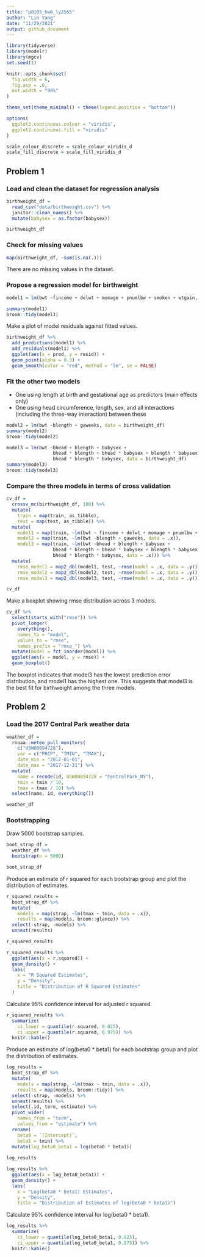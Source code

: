 ```yaml
---
title: "p8105_hw6_ly2565"
author: "Lin Yang"
date: "11/29/2021"
output: github_document
---
```


```r
library(tidyverse)
library(modelr)
library(mgcv)
set.seed(1)

knitr::opts_chunk$set(
  fig.width = 6,
  fig.asp = .6,
  out.width = "90%"
)

theme_set(theme_minimal() + theme(legend.position = "bottom"))

options(
  ggplot2.continuous.colour = "viridis",
  ggplot2.continuous.fill = "viridis"
)

scale_colour_discrete = scale_colour_viridis_d
scale_fill_discrete = scale_fill_viridis_d
```

## Problem 1

### Load and clean the dataset for regression analysis
```r
birthweight_df = 
  read_csv("data/birthweight.csv") %>% 
  janitor::clean_names() %>% 
  mutate(babysex = as.factor(babysex))

birthweight_df
```

### Check for missing values
```r
map(birthweight_df, ~sum(is.na(.)))
```
There are no missing values in the dataset. 

### Propose a regression model for birthweight


```r
model1 = lm(bwt ~fincome + delwt + momage + pnumlbw + smoken + wtgain, data = birthweight_df)

summary(model1)
broom::tidy(model1)
```

Make a plot of model residuals against fitted values.
```r
birthweight_df %>% 
  add_predictions(model1) %>% 
  add_residuals(model1) %>% 
  ggplot(aes(x = pred, y = resid)) +
  geom_point(alpha = 0.3) +
  geom_smooth(color = "red", method = "lm", se = FALSE)
```

### Fit the other two models

* One using length at birth and gestational age as predictors (main effects only)
* One using head circumference, length, sex, and all interactions (including the three-way interaction) between these
```r
model2 = lm(bwt ~blength + gaweeks, data = birthweight_df)
summary(model2)
broom::tidy(model2)

model3 = lm(bwt ~bhead + blength + babysex + 
                 bhead * blength + bhead * babysex + blength * babysex +
                 bhead * blength * babysex, data = birthweight_df)
summary(model3)
broom::tidy(model3)
```

### Compare the three models in terms of cross validation
```r
cv_df =
  crossv_mc(birthweight_df, 100) %>% 
  mutate(
    train = map(train, as_tibble),
    test = map(test, as_tibble)) %>% 
  mutate(
    model1 = map(train, ~lm(bwt ~ fincome + delwt + momage + pnumlbw + smoken + wtgain, data = .x)),
    model2 = map(train, ~lm(bwt ~blength + gaweeks, data = .x)),
    model3 = map(train, ~lm(bwt ~bhead + blength + babysex + 
                 bhead * blength + bhead * babysex + blength * babysex +
                 bhead * blength * babysex, data = .x))) %>% 
  mutate(
    rmse_model1 = map2_dbl(model1, test, ~rmse(model = .x, data = .y)),
    rmse_model2 = map2_dbl(model2, test, ~rmse(model = .x, data = .y)),
    rmse_model3 = map2_dbl(model3, test, ~rmse(model = .x, data = .y)))

cv_df 
```

Make a boxplot showing rmse distribution across 3 models.
```r
cv_df %>% 
  select(starts_with("rmse")) %>% 
  pivot_longer(
    everything(),
    names_to = "model", 
    values_to = "rmse",
    names_prefix = "rmse_") %>% 
  mutate(model = fct_inorder(model)) %>% 
  ggplot(aes(x = model, y = rmse)) + 
  geom_boxplot()
```
The boxplot indicates that model3 has the lowest prediction error distribution, and model1 has the highest one. This suggests that model3 is the best fit for birthweight among the three models. 

## Problem 2

### Load the 2017 Central Park weather data

```r
weather_df = 
  rnoaa::meteo_pull_monitors(
    c("USW00094728"),
    var = c("PRCP", "TMIN", "TMAX"), 
    date_min = "2017-01-01",
    date_max = "2017-12-31") %>%
  mutate(
    name = recode(id, USW00094728 = "CentralPark_NY"),
    tmin = tmin / 10,
    tmax = tmax / 10) %>%
  select(name, id, everything())

weather_df
```

### Bootstrapping

Draw 5000 bootstrap samples.
```r
boot_strap_df = 
  weather_df %>% 
  bootstrap(n = 5000)

boot_strap_df
```

Produce an estimate of r squared for each bootstrap group and plot the distribution of estimates.
```r
r_squared_results = 
  boot_strap_df %>% 
  mutate(
    models = map(strap, ~lm(tmax ~ tmin, data = .x)),
    results = map(models, broom::glance)) %>%
  select(-strap, -models) %>% 
  unnest(results)

r_squared_results

r_squared_results %>% 
  ggplot(aes(x = r.squared)) +
  geom_density() +
  labs(
    x = "R Squared Estimates", 
    y = "Density",
    title = "Distribution of R Squared Estimates"
  )
```

Calculate 95% confidence interval for adjusted r squared. 
```r
r_squared_results %>% 
  summarize(
    ci_lower = quantile(r.squared, 0.025),
    ci_upper = quantile(r.squared, 0.975)) %>% 
  knitr::kable()
```

Produce an estimate of log(beta0 * beta1) for each bootstrap group and plot the distribution of estimates.
```r
log_results = 
  boot_strap_df %>% 
  mutate(
    models = map(strap, ~lm(tmax ~ tmin, data = .x)),
    results = map(models, broom::tidy)) %>%
  select(-strap, -models) %>% 
  unnest(results) %>% 
  select(.id, term, estimate) %>% 
  pivot_wider(
    names_from = "term",
    values_from = "estimate") %>% 
  rename(
    beta0 = `(Intercept)`, 
    beta1 = tmin) %>% 
  mutate(log_beta0_beta1 = log(beta0 * beta1)) 
 
log_results

log_results %>% 
  ggplot(aes(x = log_beta0_beta1)) +
  geom_density() +
  labs(
    x = "Log(beta0 * beta1) Estimates",
    y = "Density",
    title = "Distribution of Estimates of log(beta0 * beta1)")
```

Calculate 95% confidence interval for log(beta0 * beta1).

```r
log_results %>% 
  summarize(
    ci_lower = quantile(log_beta0_beta1, 0.025),
    ci_upper = quantile(log_beta0_beta1, 0.975)) %>% 
  knitr::kable()
```



